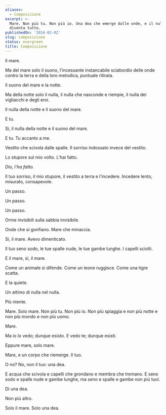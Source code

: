 ```yaml
---
aliases:
  - Composizione
excerpt: >-
  Mare. Non più tu. Non più io. Una dea che emerge dalle onde, e il nulla
  diventa tutto.
publishedOn: '2016-02-02'
slug: composizione
status: evergreen
title: Composizione
---
```

Il mare.

Ma del mare solo il suono, l’incessante instancabile sciabordio delle onde contro la terra e della loro metodica, puntuale ritirata.

Il suono del mare e la notte.

Ma della notte solo il nulla, il nulla che nasconde e riempie, il nulla dei vigliacchi e degli eroi.

Il nulla della notte e il suono del mare.

E tu.

Sì, il nulla della notte e il suono del mare.

E tu. Tu accanto a me.

Vestito che scivola dalle spalle. Il sorriso indossato invece del vestito.

Lo stupore sul mio volto. L’hai fatto.

_Dio, l’ha fatto._

Il tuo sorriso, il mio stupore, il vestito a terra e l’incedere. Incedere lento, misurato, consapevole.

Un passo.

Un passo.

Un passo.

Orme invisibili sulla sabbia invisibile.

Onde che si gonfiano. Mare che minaccia.

Sì, il mare. Avevo dimenticato.

Il tuo seno sodo, le tue spalle nude, le tue gambe lunghe. I capelli sciolti.

E il mare, sì, il mare.

Come un animale si difende. Come un leone ruggisce. Come una tigre scatta.

E la quiete.

Un attimo di nulla nel nulla.

Più niente.

Mare. Solo mare. Non più tu. Non più io. Non più spiaggia e non più notte e non più mondo e non più uomo.

Mare.

Ma io lo vedo; dunque esisto. E vedo te; dunque esisti.

Eppure mare, solo mare.

Mare, e un corpo che riemerge. Il tuo.

O no? No, non il tuo: una dea.

E acqua che scivola e capelli che grondano e membra che tremano. E seno sodo e spalle nude e gambe lunghe, ma seno e spalle e gambe non più tuoi.

Di una dea.

Non più altro.

Solo il mare. Solo una dea.
